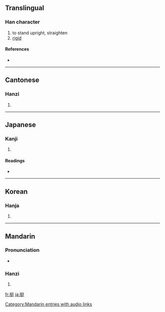 ==Translingual==

===Han character===
{{Han char|rn=64|rad=手|as=07|sn=10|four=5204<sub>1</sub>|canj=手弓大土 (QNKG)}}

# to stand upright, straighten
# [[rigid]]

====References====
* {{Han ref|kx=0432.040|dkj=12106|dj=0781.120|hdz=31869.110|uh=633A|ud=25402|bh=AEBC|bd=44732}}

----

==Cantonese==

===Hanzi===
{{yue-hanzi|jyut=|y=ting2, ting5}}

# {{defn|Cantonese}}

----

==Japanese==

===Kanji===
{{ja-kanji|grade=|rs=手07}}

# {{defn|Japanese}}

====Readings====
* {{ja-readings|on=[[てい]] (tei), [[ちょう]] (chō)|kun=[[ぬく]] (nuku)}}

----

==Korean==

===Hanja===
{{ko-hanja|hangeul=정|eumhun=|rv=jeong|mr=chŏng|y=ceng}}

# {{defn|Korean}}

----

==Mandarin==

===Pronunciation===
* {{audio|zh-tǐng.ogg|audio}}

===Hanzi===
{{cmn-hanzi|pin=[[tǐng]] ([[ting3]])|wg=t'ing<sup>3</sup>}}

# {{defn|Mandarin}}

[[Category:Mandarin entries with audio links]]

[[fr:挺]]
[[ja:挺]]